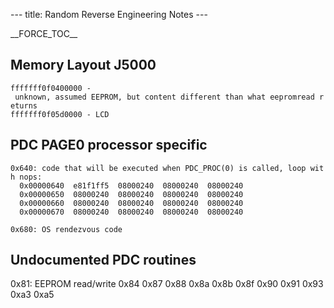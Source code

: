 ---
title: Random Reverse Engineering Notes
---

__FORCE_TOC__
== Memory Layout J5000 ==

 fffffff0f0400000 - unknown, assumed EEPROM, but content different than what eepromread returns
 fffffff0f05d0000 - LCD

== PDC PAGE0 processor specific ==

 0x640: code that will be executed when PDC_PROC(0) is called, loop with nops:
   0x00000640  e81f1ff5  08000240  08000240  08000240
   0x00000650  08000240  08000240  08000240  08000240
   0x00000660  08000240  08000240  08000240  08000240
   0x00000670  08000240  08000240  08000240  08000240

 0x680: OS rendezvous code

== Undocumented PDC routines ==

0x81: EEPROM read/write
0x84
0x87
0x88
0x8a
0x8b
0x8f
0x90
0x91
0x93
0xa3
0xa5